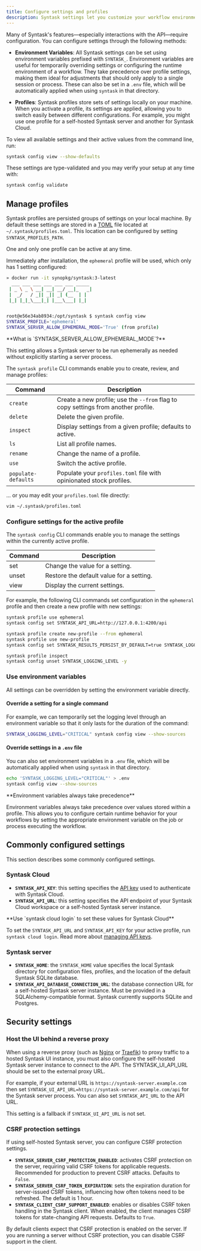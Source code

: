 ```yaml
---
title: Configure settings and profiles
description: Syntask settings let you customize your workflow environment, including your Cloud and self-hosted server preferences.
---
```


Many of Syntask's features—especially interactions with the API—require configuration. You can configure settings through the following methods:

- **Environment Variables**: All Syntask settings can be set using environment variables prefixed with `SYNTASK_`. Environment variables are useful for temporarily overriding settings or configuring the runtime environment of a workflow. They take precedence over profile settings, making them ideal for adjustments that should only apply to a single session or process. These can also be set in a `.env` file, which will be automatically applied when using `syntask` in that directory.

- **Profiles**: Syntask profiles store sets of settings locally on your machine. When you activate a profile, its settings are applied, allowing you to switch easily between different configurations. For example, you might use one profile for a self-hosted Syntask server and another for Syntask Cloud.

To view all available settings and their active values from the command line, run:

```bash
syntask config view --show-defaults
```

These settings are type-validated and you may verify your setup at any time with:

```bash
syntask config validate
```

## Manage profiles

Syntask profiles are persisted groups of settings on your local machine. 
By default these settings are stored in a [TOML](https://toml.io/en/) file located at `~/.syntask/profiles.toml`.
This location can be configured by setting `SYNTASK_PROFILES_PATH`.

One and only one profile can be active at any time.

Immediately after installation, the `ephemeral` profile will be used, which only has 1 setting configured:
```bash
» docker run -it synopkg/syntask:3-latest
  ___ ___ ___ ___ ___ ___ _____
 | _ \ _ \ __| __| __/ __|_   _|
 |  _/   / _|| _|| _| (__  | |
 |_| |_|_\___|_| |___\___| |_|


root@e56e34ab8934:/opt/syntask $ syntask config view
SYNTASK_PROFILE='ephemeral'
SYNTASK_SERVER_ALLOW_EPHEMERAL_MODE='True' (from profile)
```

<Tip>
**What is `SYNTASK_SERVER_ALLOW_EPHEMERAL_MODE`?**

This setting allows a Syntask server to be run ephemerally as needed without explicitly starting a server process.
</Tip>

The `syntask profile` CLI commands enable you to create, review, and manage profiles:

| Command | Description |
| --- | --- |
| `create` | Create a new profile; use the `--from` flag to copy settings from another profile. |
| `delete` | Delete the given profile. |
| `inspect` | Display settings from a given profile; defaults to active. |
| `ls` | List all profile names. |
| `rename` | Change the name of a profile. |
| `use` | Switch the active profile. |
| `populate-defaults` | Populate your `profiles.toml` file with opinionated stock profiles. |

... or you may edit your `profiles.toml` file directly:
```bash
vim ~/.syntask/profiles.toml
```

### Configure settings for the active profile

The `syntask config` CLI commands enable you to manage the settings within the currently active profile.

| Command | Description |
| --- | --- |
| set | Change the value for a setting. |
| unset | Restore the default value for a setting. |
| view | Display the current settings. |

For example, the following CLI commands set configuration in the `ephemeral` profile and then create a new
profile with new settings:

```bash
syntask profile use ephemeral
syntask config set SYNTASK_API_URL=http://127.0.0.1:4200/api

syntask profile create new-profile --from ephemeral
syntask profile use new-profile
syntask config set SYNTASK_RESULTS_PERSIST_BY_DEFAULT=true SYNTASK_LOGGING_LEVEL="ERROR"

syntask profile inspect
syntask config unset SYNTASK_LOGGING_LEVEL -y
```

### Use environment variables

All settings can be overridden by setting the environment variable directly.

#### Override a setting for a single command
For example, we can temporarily set the logging level through an environment variable so that it 
only lasts for the duration of the command:

```bash
SYNTASK_LOGGING_LEVEL="CRITICAL" syntask config view --show-sources
```

#### Override settings in a `.env` file

You can also set environment variables in a `.env` file, which will be automatically applied when using `syntask` in that directory.

```bash
echo 'SYNTASK_LOGGING_LEVEL="CRITICAL"' > .env
syntask config view --show-sources
```

<Tip>
**Environment variables always take precedence**

Environment variables always take precedence over values stored within a profile.
This allows you to configure certain runtime behavior for your workflows by setting the appropriate
environment variable on the job or process executing the workflow.
</Tip>

## Commonly configured settings

This section describes some commonly configured settings. 

### Syntask Cloud

- **`SYNTASK_API_KEY`**: this setting specifies the 
[API key](/3.0/manage/cloud/manage-users/api-keys/) used to authenticate with Syntask Cloud.
- **`SYNTASK_API_URL`**: this setting specifies the API endpoint of your 
Syntask Cloud workspace or a self-hosted Syntask server instance.

<Tip>
**Use `syntask cloud login` to set these values for Syntask Cloud**

To set the `SYNTASK_API_URL` and `SYNTASK_API_KEY` for your active profile, run `syntask cloud login`. 
Read more about [managing API keys](/3.0/manage/cloud/manage-users/api-keys/). 
</Tip>

### Syntask server

- **`SYNTASK_HOME`**: the `SYNTASK_HOME` value specifies the local Syntask directory for configuration files,
profiles, and the location of the default Syntask SQLite database.
- **`SYNTASK_API_DATABASE_CONNECTION_URL`**: the database connection URL for a self-hosted Syntask server instance.
Must be provided in a SQLAlchemy-compatible format. Syntask currently supports SQLite and Postgres. 

## Security settings

### Host the UI behind a reverse proxy

When using a reverse proxy (such as [Nginx](https://nginx.org) or [Traefik](https://traefik.io)) to proxy traffic to a 
 hosted Syntask UI instance, you must also configure the self-hosted Syntask server instance to connect to the API. 
The SYNTASK_UI_API_URL should be set to the external proxy URL.

For example, if your external URL is `https://syntask-server.example.com` then set 
`SYNTASK_UI_API_URL=https://syntask-server.example.com/api` for the Syntask server process.
You can also set `SYNTASK_API_URL` to the API URL. 

This setting is a fallback if `SYNTASK_UI_API_URL` is not set.

### CSRF protection settings

If using self-hosted Syntask server, you can configure CSRF protection settings.

- **`SYNTASK_SERVER_CSRF_PROTECTION_ENABLED`**: activates CSRF protection on the server, 
requiring valid CSRF tokens for applicable requests. Recommended for production to prevent CSRF attacks. 
Defaults to `False`.
- **`SYNTASK_SERVER_CSRF_TOKEN_EXPIRATION`**: sets the expiration duration for server-issued CSRF tokens, 
influencing how often tokens need to be refreshed. The default is 1 hour.
- **`SYNTASK_CLIENT_CSRF_SUPPORT_ENABLED`**: enables or disables CSRF token handling in the Syntask client. 
When enabled, the client manages CSRF tokens for state-changing API requests. Defaults to `True`.

By default clients expect that CSRF protection is enabled on the server. If you are running a server without CSRF protection, 
you can disable CSRF support in the client.
